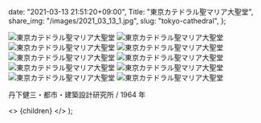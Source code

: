 
  date: "2021-03-13 21:51:20+09:00",
  Title: "東京カテドラル聖マリア大聖堂",
  share_img: "/images/2021_03_13_1.jpg",
  slug: "tokyo-cathedral",
};

![東京カテドラル聖マリア大聖堂](/images/2021_03_13_1.jpg)
![東京カテドラル聖マリア大聖堂](/images/2021_03_13_2.jpg)
![東京カテドラル聖マリア大聖堂](/images/2021_03_13_3.jpg)
![東京カテドラル聖マリア大聖堂](/images/2021_03_13_4.jpg)
![東京カテドラル聖マリア大聖堂](/images/2021_03_13_5.jpg)
![東京カテドラル聖マリア大聖堂](/images/2021_03_13_6.jpg)
![東京カテドラル聖マリア大聖堂](/images/2021_03_13_7.jpg)
![東京カテドラル聖マリア大聖堂](/images/2021_03_13_8.jpg)
![東京カテドラル聖マリア大聖堂](/images/2021_03_13_9.jpg)
![東京カテドラル聖マリア大聖堂](/images/2021_03_13_10.jpg)

丹下健三・都市・建築設計研究所 / 1964 年

  <>
    <Head>
      <title>{meta.Title} | 異郷好実</title>
    </Head>
    <PostLayout meta={meta}>{children}</PostLayout>
  </>
);
